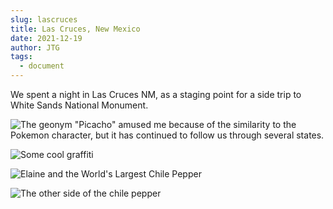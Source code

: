 ```yaml
---
slug: lascruces
title: Las Cruces, New Mexico
date: 2021-12-19
author: JTG
tags:
  - document
---
```

We spent a night in Las Cruces NM, as a staging point for a side trip to White Sands National Monument.

![](/images/img_3064.jpeg "The geonym \"Picacho\" amused me because of the similarity to the Pokemon character, but it has continued to follow us through several states.")

![](/images/img_3065.jpeg "Some cool graffiti")

![](/images/img_3067.jpeg "Elaine and the World's Largest Chile Pepper")

![](/images/img_8569.jpeg "The other side of the chile pepper")
